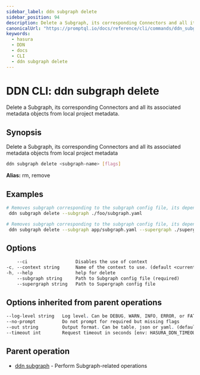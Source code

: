 ```yaml
---
sidebar_label: ddn subgraph delete
sidebar_position: 94
description: Delete a Subgraph, its corresponding Connectors and all its associated metadata objects from local project metadata using the DDN CLI
canonicalUrl: "https://promptql.io/docs/reference/cli/commands/ddn_subgraph_delete"
keywords:
  - hasura
  - DDN
  - docs
  - CLI
  - ddn subgraph delete
---
```


# DDN CLI: ddn subgraph delete

Delete a Subgraph, its corresponding Connectors and all its associated metadata objects from local project metadata.

## Synopsis

Delete a Subgraph, its corresponding Connectors and all its associated metadata objects from local project metadata

```bash
ddn subgraph delete <subgraph-name> [flags]
```

**Alias:** rm, remove

## Examples

```bash
# Removes subgraph corresponding to the subgraph config file, its dependent metadata objects, and associated connectors from the local project,removes subgraph from the supergraph config set in context
 ddn subgraph delete --subgraph ./foo/subgraph.yaml

# Removes subgraph corresponding to the subgraph config file, its dependent metadata objects, and associated connectors from the local project, removes subgraph from the supergraph config "./supergraph.yaml"
 ddn subgraph delete --subgraph app/subgraph.yaml --supergraph ./supergraph.yaml
```

## Options

```sass
    --ci                  Disables the use of context
-c, --context string      Name of the context to use. (default <current_context>)
-h, --help                help for delete
    --subgraph string     Path to Subgraph config file (required)
    --supergraph string   Path to Supergraph config file
```

## Options inherited from parent operations

```sass
--log-level string   Log level. Can be DEBUG, WARN, INFO, ERROR, or FATAL. (default "INFO")
--no-prompt          Do not prompt for required but missing flags
--out string         Output format. Can be table, json or yaml. (default "table")
--timeout int        Request timeout in seconds [env: HASURA_DDN_TIMEOUT] (default 100)
```

## Parent operation

- [ddn subgraph](/reference/cli/commands/ddn_subgraph) - Perform Subgraph-related operations

